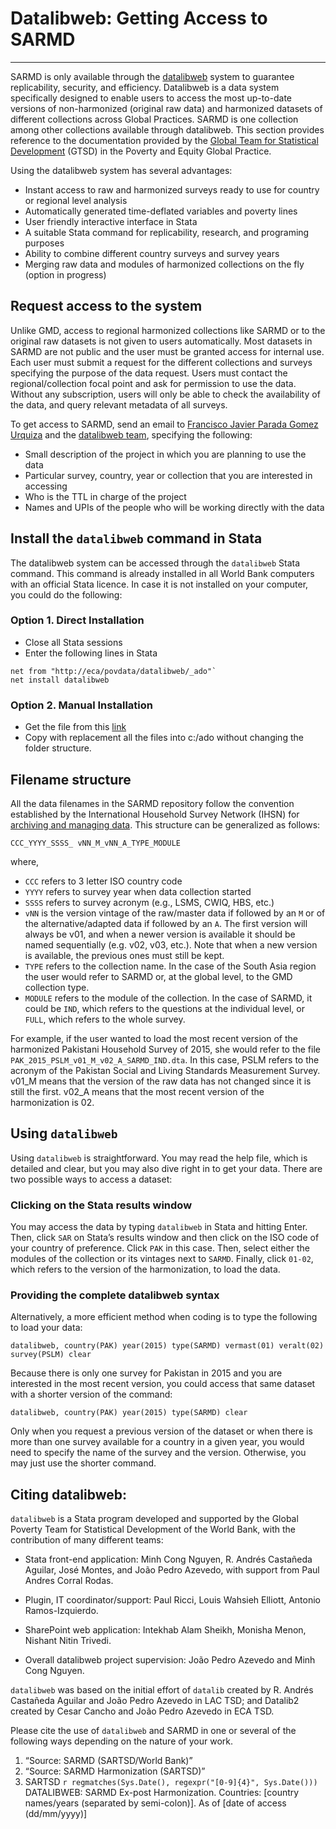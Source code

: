 # Datalibweb: Getting Access to SARMD
***

SARMD is only available through the [datalibweb](http://globalpractices.worldbank.org/teamsites/Poverty/GPDP/SitePages/datalibweb.aspx) system to guarantee replicability, security, and efficiency. Datalibweb is a data system specifically designed to enable users to access the most up-to-date versions of non-harmonized (original raw data) and harmonized datasets of different collections across Global Practices. SARMD is one collection among other collections available through datalibweb. This section provides reference to the documentation provided by the [Global Team for Statistical Development](http://globalpractices.worldbank.org/teamsites/Poverty/GPDP/SitePages/Main.aspx) (GTSD) in the Poverty and Equity Global Practice. 

Using the datalibweb system has several advantages:

* Instant access to raw and harmonized surveys ready to use for country or regional level analysis
* Automatically generated time-deflated variables and poverty lines
* User friendly interactive interface  in Stata
* A suitable Stata command for replicability, research, and programing purposes
* Ability to combine different country surveys and survey years
* Merging raw data and modules of harmonized collections on the fly (option in progress)


## Request access to the system
Unlike GMD, access to regional harmonized collections like SARMD or to the original raw datasets is not given to users automatically. Most datasets in SARMD are not public and the user must be granted access for internal use. Each user must submit a request for the different collections and surveys specifying the purpose of the data request. Users must contact the regional/collection focal point and ask for permission to use the data. Without any subscription, users will only be able to check the availability of the data, and query relevant metadata of all surveys.  

To get access to SARMD, send an email to  [Francisco Javier Parada Gomez Urquiza](mailto:fparadagomezurqu@worldbank.org) and the [datalibweb team](mailto:datalibweb@worldbank.org), specifying the following:

* Small description of the project in which you are planning to use the data 
* Particular survey, country, year or collection that you are interested in accessing
* Who is the TTL in charge of the project
* Names and UPIs of the people who will be working directly with the data

## Install the `datalibweb` command in Stata

The datalibweb system can be accessed through the `datalibweb` Stata command. This command is already installed in all World Bank computers with an official Stata licence. In case it is not installed on your computer, you could do the following:

### Option 1. Direct Installation {-}
* Close all Stata sessions
* Enter the following lines in Stata 
```
net from "http://eca/povdata/datalibweb/_ado"`
net install datalibweb
```

### Option 2. Manual Installation {-}
* Get the file from this [link](http://eca/povdata/datalibweb/_ado/datalibweb.zip)
* Copy with replacement all the files into c:/ado without changing the folder structure.

## Filename structure
All the data filenames in the SARMD repository follow the convention established by the International Household Survey Network (IHSN) for [archiving and managing data](http://www.ihsn.org/archiving). This structure can be generalized as follows:

```
CCC_YYYY_SSSS_ vNN_M_vNN_A_TYPE_MODULE
```
where, 

* `CCC`  refers to 3 letter ISO country code
* `YYYY` refers to survey year when data collection started
* `SSSS` refers to survey acronym (e.g., LSMS, CWIQ, HBS, etc.)
* `vNN`  is the version vintage of the raw/master data if followed by an `M` or of the alternative/adapted data if followed by an `A`. The first version will always be v01, and when a newer version is available it should be named sequentially (e.g. v02, v03, etc.). Note that when a new version is available, the previous ones must still be kept.
* `TYPE` refers to the collection name. In the case of the South Asia region the user would refer to SARMD or, at the global level, to the GMD collection type. 
* `MODULE` refers to the module of the collection. In the case of SARMD, it could be `IND`, which refers to the questions at the individual level, or `FULL`, which refers to the whole survey. 

For example, if the user wanted to load the most recent version of the harmonized Pakistani Household Survey of 2015, she would refer to the file `PAK_2015_PSLM_v01_M_v02_A_SARMD_IND.dta`. In this case, PSLM refers to the acronym of the Pakistan Social and Living Standards Measurement Survey. v01_M means that the version of the raw data has not changed since it is still the first. v02_A means that the most recent version of the harmonization is 02. 


## Using `datalibweb`
Using `datalibweb` is straightforward. You may read the help file, which is detailed and clear, but you may also dive right in to get your data. There are two possible ways to access a dataset:


### Clicking on the Stata results window  {-}
You may  access the data by typing `datalibweb` in Stata and hitting Enter. Then, click `SAR` on Stata's results window and then click on the ISO code of your country of preference. Click `PAK` in this case. Then, select either the modules of the collection or its vintages next to `SARMD`. Finally, click `01-02`, which refers to the version of the harmonization, to load the data. 

### Providing the complete datalibweb syntax  {-}
Alternatively, a more efficient method when coding is to type the following to load your data:

`datalibweb, country(PAK) year(2015) type(SARMD) vermast(01) veralt(02) survey(PSLM) clear`

Because there is only one survey for Pakistan in 2015 and you are interested in the most recent version, you could access that same dataset with a shorter version of the command: 

`datalibweb, country(PAK) year(2015) type(SARMD) clear`

Only when you request a previous version of the dataset or when there is more than one survey available for a country in a given year, you would need to specify the name of the survey and the version. Otherwise, you may just use the shorter command. 


## Citing datalibweb:

`datalibweb` is a Stata program developed and supported by the Global Poverty Team for Statistical Development of the World Bank, with the contribution of many different teams: 

* Stata front-end application: Minh Cong Nguyen, R. Andrés Castañeda Aguilar, José Montes, and João Pedro Azevedo, with support from Paul Andres Corral Rodas.

* Plugin, IT coordinator/support: Paul Ricci, Louis Wahsieh Elliott, Antonio Ramos-Izquierdo.

* SharePoint web application: Intekhab Alam Sheikh, Monisha Menon, Nishant Nitin Trivedi.

* Overall datalibweb project supervision: João Pedro Azevedo and Minh Cong Nguyen. 

`datalibweb` was based on the initial effort of `datalib` created by R. Andrés Castañeda Aguilar and João Pedro Azevedo in LAC TSD; and Datalib2 created by Cesar Cancho and João Pedro Azevedo in ECA TSD.

Please cite the use of `datalibweb` and SARMD in one or several of the following ways depending on the nature of your work. 

1. "Source: SARMD (SARTSD/World Bank)"
2. "Source: SARMD Harmonization (SARTSD)"
3. SARTSD `r regmatches(Sys.Date(), regexpr("[0-9]{4}", Sys.Date()))` DATALIBWEB: SARMD Ex-post Harmonization. Countries: [country names/years (separated by semi-colon)]. As of [date of access (dd/mm/yyyy)]

